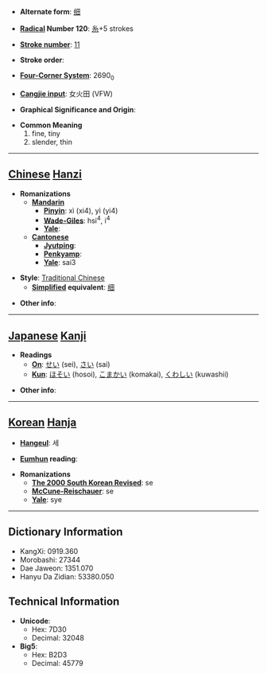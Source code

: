 * '''Alternate form''': [[细]]

* '''[[Wiktionary:Chinese radical index| Radical]] Number 120''': [[Wiktionary:Chinese radical index 糸|糸]]+5 strokes

* '''[[Wiktionary:Chinese total strokes index|Stroke number]]''': [[Wiktionary:Chinese total strokes index 11|11]]

* '''Stroke order''': 

* '''[[Wiktionary:Chinese four corner index|Four-Corner System]]''': 2690<sub>0</sub>

* '''[[Wiktionary:Chinese Cangjie index|Cangjie input]]''': 女火田 (VFW)

* '''Graphical Significance and Origin''': 

* '''Common Meaning'''
*#fine, tiny
*# slender, thin


----

== [[Chinese]] [[Hanzi]] ==

* '''Romanizations'''
** '''[[Mandarin]]'''
*** '''[[Pinyin]]''': xì (xi4), yì (yi4)
*** '''[[Wade-Giles]]''': hsi<sup>4</sup>, i<sup>4</sup>
*** '''[[Yale]]''': 
** '''[[Cantonese]]'''
*** '''[[Jyutping]]''':
*** '''[[Penkyamp]]''': 
*** '''[[Yale]]''': sai3

* '''Style''': [[Traditional Chinese]] 
** '''[[Simplified Chinese|Simplified]] equivalent''': [[细]]

* '''Other info''': 

----

== [[Japanese]] [[Kanji]] ==

* '''Readings'''
** '''[[On]]''': [[せい]] (sei), [[さい]] (sai)
** '''[[Kun]]''': [[ほそい]] (hosoi), [[こまかい]] (komakai), [[くわしい]] (kuwashii)

* '''Other info''':  

----

== [[Korean]] [[Hanja]] ==

* '''[[Hangeul]]''': 세

* '''[[Eumhun]] reading''': 

* '''Romanizations'''
** '''[[The 2000 South Korean Revised Romanization|The 2000 South Korean Revised]]''': se
** '''[[McCune-Reischauer]]''': se
** '''[[Yale]]''': sye

----

== Dictionary Information ==

* KangXi: 0919.360
* Morobashi: 27344
* Dae Jaweon: 1351.070
* Hanyu Da Zidian: 53380.050

== Technical Information ==

* '''Unicode''':
** Hex: 7D30
** Decimal: 32048
* '''Big5''':
** Hex: B2D3
** Decimal: 45779